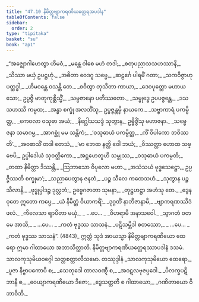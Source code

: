 ```yaml
---
title: "47.10 နိမိတ္တဗျာကရဏိယတ္ထေရအပဒါန"
tableOfContents: false
sidebar:
  order: 2
type: "tipitaka"
basket: "su"
book: "ap1"
---
```



<DynamicBreadcrumb />

<Division number="59" book="ap1">

<Paragraph number="6046" type="verses" book="ap1">
_“အဇ္ဈောဂါဟေတွာ ဟိမဝံ,_  
_မန္တေ ဝါစေ မဟံ တဒါ;_  
_စတုပညာသသဟဿာနိ,_  
_သိဿာ မယှံ ဥပဋ္ဌဟုံ._  

</Paragraph>

</Division>
<Division number="60" book="ap1">

<Paragraph number="6047" type="verses" book="ap1">
_အဓိတာ ဝေဒဂူ သဗ္ဗေ,_  
_ဆဠင်္ဂေ ပါရမိံ ဂတာ;_  
_သကဝိဇ္ဇာဟုပတ္ထဒ္ဓါ,_  
_ဟိမဝန္တေ ဝသန္တိ တေ._  

</Paragraph>

</Division>
<Division number="61" book="ap1">

<Paragraph number="6048" type="verses" book="ap1">
_စဝိတွာ တုသိတာ ကာယာ,_  
_ဒေဝပုတ္တော မဟာယသော;_  
ဥပ္ပဇ္ဇိ မာတုကုစ္ဆိသ္မိံ,_  
_သမ္ပဇာနော ပတိဿတော._  

</Paragraph>

</Division>
<Division number="62" book="ap1">

<Paragraph number="6049" type="verses" book="ap1">
_သမ္ဗုဒ္ဓေ ဥပပဇ္ဇန္တေ,_  
_ဒသသဟဿိ ကမ္ပထ;_  
_အန္ဓာ စက္ခုံ အလဘိံသု,_  
ဥပ္ပဇ္ဇန္တမှိ နာယကေ._  

</Paragraph>

</Division>
<Division number="63" book="ap1">

<Paragraph number="6050" type="verses" book="ap1">
_သဗ္ဗာကာရံ ပကမ္ပိတ္ထ,_  
_ကေဝလာ ဝသုဓာ အယံ;_  
_နိဂ္ဃေါသသဒ္ဒံ သုတွာန,_  
ဥဗ္ဗိဇ္ဇိံသု မဟာဇနာ._  

</Paragraph>

</Division>
<Division number="64" book="ap1">

<Paragraph number="6051" type="verses" book="ap1">
_သဗ္ဗေ ဇနာ သမာဂမ္မ,_  
_အာဂစ္ဆုံ မမ သန္တိကံ;_  
_‘ဝသုဓာယံ ပကမ္ပိတ္ထ,_  
_ကိံ ဝိပါကော ဘဝိဿတိ’._  

</Paragraph>

</Division>
<Division number="65" book="ap1">

<Paragraph number="6052" type="verses" book="ap1">
_အဝစာသိံ တဒါ တေသံ,_  
_‘မာ ဘေထ နတ္ထိ ဝေါ ဘယံ;_  
_ဝိဿတ္ထာ ဟောထ သဗ္ဗေပိ,_  
ဥပ္ပါဒေါယံ သုဝတ္ထိကော._  

</Paragraph>

</Division>
<Division number="66" book="ap1">

<Paragraph number="6053" type="verses" book="ap1">
_အဋ္ဌဟေတူဟိ သမ္ဖုဿ,_  
_ဝသုဓာယံ ပကမ္ပတိ;_  
_တထာ နိမိတ္တာ ဒိဿန္တိ,_  
_ဩဘာသော ဝိပုလော မဟာ._  

</Paragraph>

</Division>
<Division number="67" book="ap1">

<Paragraph number="6054" type="verses" book="ap1">
_အသံသယံ ဗုဒ္ဓသေဋ္ဌော,_  
ဥပ္ပဇ္ဇိဿတိ စက္ခုမာ’;_  
_သညာပေတွာန ဇနတံ,_  
_ပဉ္စ သီလေ ကထေသဟံ._  

</Paragraph>

</Division>
<Division number="68" book="ap1">

<Paragraph number="6055" type="verses" book="ap1">
_သုတွာန ပဉ္စ သီလာနိ,_  
_ဗုဒ္ဓုပ္ပါဒဉ္စ ဒုလ္လဘံ;_  
ဥဗ္ဗေဂဇာတာ သုမနာ,_  
_တုဋ္ဌဟဋ္ဌာ အဟံသု တေ._  

</Paragraph>

</Division>
<Division number="69" book="ap1">

<Paragraph number="6056" type="verses" book="ap1">
_ဒွေနဝုတေ ဣတော ကပ္ပေ,_  
_ယံ နိမိတ္တံ ဝိယာကရိံ;_  
_ဒုဂ္ဂတိံ နာဘိဇာနာမိ,_  
_ဗျာကရဏဿိဒံ ဖလံ._  

</Paragraph>

</Division>
<Division number="70" book="ap1">

<Paragraph number="6057" type="verses" book="ap1">
_ကိလေသာ ဈာပိတာ မယှံ,_  
_ …ပေ… _  
_ဝိဟရာမိ အနာသဝေါ._  

</Paragraph>

</Division>
<Division number="71" book="ap1">

<Paragraph number="6058" type="verses" book="ap1">
_သွာဂတံ ဝတ မေ အာသိ,_  
_ …ပေ… _  
_ကတံ ဗုဒ္ဓဿ သာသနံ._  

</Paragraph>

</Division>
<Division number="72" book="ap1">

<Paragraph number="6059" type="verses" book="ap1">
_ပဋိသမ္ဘိဒါ စတဿော,_  
_ …ပေ… _  
_ကတံ ဗုဒ္ဓဿ သာသနံ”. (4843)_  

</Paragraph>

<Paragraph number="6060" book="ap1">
ဣတ္ထံ သုဒံ အာယသ္မာ နိမိတ္တဗျာကရဏိယော ထေရော ဣမာ ဂါထာယော အဘာသိတ္ထာတိ.

</Paragraph>
</Division>

<Paragraph number="6061" type="center" book="ap1">
နိမိတ္တဗျာကရဏိယတ္ထေရဿာပဒါနံ ဒသမံ.



</Paragraph>

<Paragraph number="6062" type="center" book="ap1">
သာလကုသုမိယဝဂ္ဂေါ သတ္တစတ္တာလီသမော.



</Paragraph>

<Paragraph number="6063" type="center" book="ap1">
တဿုဒ္ဒါနံ


</Paragraph>

<Paragraph number="6064" type="verses" book="ap1">
_သာလကုသုမိယော ထေရော,_  
_ပူဇာ နိဗ္ဗာပကောပိ စ;_  
_သေတုဒေါ တာလဝဏ္ဋီ စ,_  
_အဝဋလဗုဇပ္ပဒေါ._  

</Paragraph>

<Paragraph number="6065" type="verses" book="ap1">
_ပိလက္ခပဋိဘာနီ စ,_  
_ဝေယျာကရဏိယော ဒိဇော;_  
_ဒွေသတ္တတိ စ ဂါထာယော,_  
_ဂဏိတာယော ဝိဘာဝိဘိ._
</Paragraph>